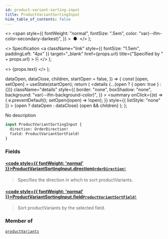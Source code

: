 ```yaml
---
id: product-variant-sorting-input
title: ProductVariantSortingInput
hide_table_of_contents: false
---
```


  <>
    <span
      style={{
        fontWeight: "normal",
        fontSize: ".5em",
        color: "var(--ifm-color-secondary-darkest)",
      }}
    >
      &nbsp;●&nbsp;
    </span>
  </>
);

  <>
    Specification
    <a
      className="link"
      style={{ fontSize: "1.5em", paddingLeft: "4px" }}
      target="\_blank"
      href={props.url}
      title={"Specified by " + props.url}
    >
      ⎘
    </a>
  </>
);

  <>
    <span className={props.class}>{props.text}</span>
  </>
);


  dataOpen,
  dataClose,
  children,
  startOpen = false,
}) => {
  const [open, setOpen] = useState(startOpen);
  return (
    <details
      {...(open ? { open: true } : {})}
      className="details"
      style={{
        border: "none",
        boxShadow: "none",
        background: "var(--ifm-background-color)",
      }}
    >
      <summary
        onClick={(e) => {
          e.preventDefault();
          setOpen((open) => !open);
        }}
        style={{ listStyle: "none" }}
      >
        {open ? dataOpen : dataClose}
      </summary>
      {open && children}
    </details>
  );
};

No description

```graphql
input ProductVariantSortingInput {
  direction: OrderDirection!
  field: ProductVariantSortField!
}
```

### Fields

#### [<code style={{ fontWeight: 'normal' }}>ProductVariantSortingInput.<b>direction</b></code>](#)<Bullet />[`OrderDirection!`](../../../api-storefront/miscellaneous/enums/order-direction) <Badge class="badge badge--secondary" text="non-null"/> <Badge class="badge badge--secondary" text="enum"/>

> Specifies the direction in which to sort productVariants.

#### [<code style={{ fontWeight: 'normal' }}>ProductVariantSortingInput.<b>field</b></code>](#)<Bullet />[`ProductVariantSortField!`](../../../api-storefront/products/enums/product-variant-sort-field) <Badge class="badge badge--secondary" text="non-null"/> <Badge class="badge badge--secondary" text="enum"/>

> Sort productVariants by the selected field.

### Member of

[`productVariants`](../../../api-storefront/products/queries/product-variants) <Badge class="badge badge--secondary" text="query"/>

